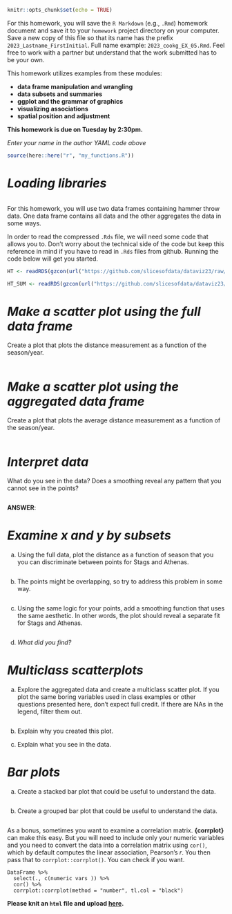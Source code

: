 ```r
knitr::opts_chunk$set(echo = TRUE)
```

For this homework, you will save the `R Markdown` (e.g., `.Rmd`) homework document and save it to your `homework` project directory on your computer. Save a new copy of this file so that its name has the prefix `2023_Lastname_FirstInitial`. Full name example: `2023_cookg_EX_05.Rmd`. Feel free to work with a partner but understand that the work submitted has to be your own.

This homework utilizes examples from these modules:

- **data frame manipulation and wrangling**
- **data subsets and summaries**
- **ggplot and the grammar of graphics**
- **visualizing associations**
- **spatial position and adjustment**


**This homework is due on Tuesday by 2:30pm.**


*Enter your name in the author YAML code above*   


```r
source(here::here("r", "my_functions.R"))
```

# *Loading libraries*

```r

```


For this homework, you will use two data frames containing hammer throw data. One data frame contains all data and the other aggregates the data in some ways. 

In order to read the compressed `.Rds` file, we will need some code that allows you to. Don't worry about the technical side of the code but keep this reference in mind if you have to read in `.Rds` files from github. Running the code below will get you started. 

```r
HT <- readRDS(gzcon(url("https://github.com/slicesofdata/dataviz23/raw/main/data/tfrrs/HT.Rds")))

HT_SUM <- readRDS(gzcon(url("https://github.com/slicesofdata/dataviz23/raw/main/data/tfrrs/HT_SUM.Rds")))
```


# *Make a scatter plot using the full data frame*

Create a plot that plots the distance measurement as a function of the season/year.

```r


```




# *Make a scatter plot using the aggregated data frame*

Create a plot that plots the average distance measurement as a function of the season/year.

```r


```


# *Interpret data*

What do you see in the data? Does a smoothing reveal any pattern that you cannot see in the points?

```r

```

**ANSWER**:





# *Examine x and y by subsets*

(a) Using the full data, plot the distance as a function of season that you you can discriminate between points for Stags and Athenas. 

```r


```


(b) The points might be overlapping, so try to address this problem in some way. 

```r


```


(c) Using the same logic for your points, add a smoothing function that uses the same aesthetic. In other words, the plot should reveal a separate fit for Stags and Athenas. 

```r


```


(d) *What did you find?*







# *Multiclass scatterplots*

(a) Explore the aggregated data and create a multiclass scatter plot. If you plot the same boring variables used in class examples or other questions presented here, don't expect full credit. If there are NAs in the legend, filter them out. 

```r



```

(b) Explain why you created this plot.




(c) Explain what you see in the data.




# *Bar plots*

(a) Create a stacked bar plot that could be useful to understand the data. 

```r

```



(b) Create a grouped bar plot that could be useful to understand the data. 

```r

```





As a bonus, sometimes you want to examine a correlation matrix. **{corrplot}** can make this easy. But you will need to include only your numeric variables and you need to convert the data into a correlation matrix using `cor()`, which by default computes the linear association, Pearson's *r*. You then pass that to `corrplot::corrplot()`. You can check if you want.

```
DataFrame %>%
  select(., c(numeric vars )) %>% 
  cor() %>%
  corrplot::corrplot(method = "number", tl.col = "black")
```



**Please knit an `html` file and upload [here](https://claremontmckenna.app.box.com/f/140969a32dea44e9ab6c0c00146d66e3).** 


